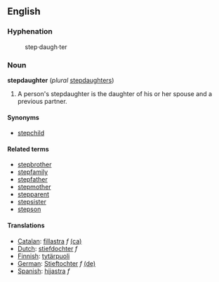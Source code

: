 == English ==

=== Hyphenation ===

:step&middot;daugh&middot;ter

=== Noun ===

'''stepdaughter''' (''plural'' [[stepdaughters]])

# A person's stepdaughter is the daughter of his or her spouse and a previous partner.

==== Synonyms ====

*[[stepchild]]

==== Related terms ====

*[[stepbrother]]
*[[stepfamily]]
*[[stepfather]]
*[[stepmother]]
*[[stepparent]]
*[[stepsister]]
*[[stepson]]

==== Translations ====
*[[Catalan]]: [[fillastra]] ''f'' [[:ca:fillastra|(ca)]] 
*[[Dutch]]: [[stiefdochter]] ''f''
*[[Finnish]]: [[tytärpuoli]]
*[[German]]: [[Stieftochter]] ''f'' [[:de:Stieftochter|(de)]] 
*[[Spanish]]: [[hijastra]] ''f''